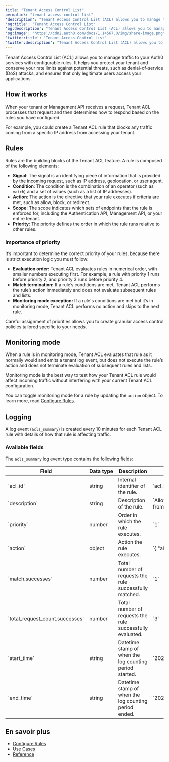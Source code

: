 ```yaml
---
title: "Tenant Access Control List"
permalink: "tenant-access-control-list"
'description': "Tenant Access Control List (ACL) allows you to manage traffic to your Auth0 services with configurable rules."
'og:title': "Tenant Access Control List"
'og:description': "Tenant Access Control List (ACL) allows you to manage traffic to your Auth0 services with configurable rules."
'og:image': "https://cdn2.auth0.com/docs/1.14567.0/img/share-image.png"
'twitter:title': "Tenant Access Control List"
'twitter:description': "Tenant Access Control List (ACL) allows you to manage traffic to your Auth0 services with configurable rules."
---
```


Tenant Access Control List (ACL) allows you to manage traffic to your Auth0 services with configurable rules. It helps you protect your tenant and conserve your rate limits against potential threats, such as denial-of-service (DoS) attacks, and ensures that only legitimate users access your applications.

## How it works

When your tenant or <Tooltip href="/docs/fr-ca/glossary?term=management-api" tip="Management API
Un produit permettant aux clients d’effectuer des tâches administratives." cta="Voir le glossaire">Management API</Tooltip> receives a request, Tenant ACL processes that request and then determines how to respond based on the rules you have configured.

For example, you could create a Tenant ACL rule that blocks any traffic coming from a specific IP address from accessing your tenant.

## Rules

Rules are the building blocks of the Tenant ACL feature. A rule is composed of the following elements:

* **Signal**: The signal is an identifying piece of information that is provided by the incoming request, such as IP address, geolocation, or user agent.
* **Condition**: The condition is the combination of an operator (such as `match`) and a set of values (such as a list of IP addresses).
* **Action**: The action is the directive that your rule executes if criteria are met, such as allow, block, or redirect.
* **Scope**: The scope indicates which sets of endpoints that the rule is enforced for, including the Authentication API, Management API, or your entire tenant.
* **Priority**: The priority defines the order in which the rule runs relative to other rules.

### Importance of priority

It’s important to determine the correct priority of your rules, because there is strict execution logic you must follow:

* **Evaluation order:** Tenant ACL evaluates rules in numerical order, with smaller numbers executing first. For example, a rule with priority 1 runs before priority 2, and priority 3 runs before priority 4.
* **Match termination:** If a rule’s conditions are met, Tenant ACL performs the rule’s action immediately and does not evaluate subsequent rules and lists.​
* **Monitoring mode exception:** If a rule's conditions are met but it’s in monitoring mode, Tenant ACL performs no action and skips to the next rule.

Careful assignment of priorities allows you to create granular access control policies tailored specific to your needs.

## Monitoring mode

When a rule is in monitoring mode, Tenant ACL evaluates that rule as it normally would and emits a tenant log event, but does not execute the rule’s action and does not terminate evaluation of subsequent rules and lists.

Monitoring mode is the best way to test how your Tenant ACL rule would affect incoming traffic without interfering with your current Tenant ACL configuration.

You can toggle monitoring mode for a rule by updating the `action` object. To learn more, read [Configure Rules](/docs/fr-ca/secure/tenant-access-control-list/configure-rules).

## Logging

A log event (`acls_summary`) is created every 10 minutes for each Tenant ACL rule with details of how that rule is affecting traffic.

### Available fields

The `acls_summary` log event type contains the following fields:

<table class="table"><thead>
<tr>
<th><strong>Field</strong></th>
<th><strong>Data type</strong></th>
<th><strong>Description</strong></th>
<th><strong>Example</strong></th>
</tr>
</thead>
<tbody>
<tr>
<td>`acl_id`</td>
<td>string</td>
<td>Internal identifier of the rule.</td>
<td>`acl_vENikGo5fcJd7FYMLvjKKP`</td>
</tr>
<tr>
<td>`description`</td>
<td>string</td>
<td>Description of the rule.</td>
<td>`Allow traffic that originates from the United States.`</td>
</tr>
<tr>
<td>`priority`</td>
<td>number</td>
<td>Order in which the rule executes.</td>
<td>`1`</td>
</tr>
<tr>
<td>`action`</td>
<td>object</td>
<td>Action the rule executes.</td>
<td>`{ "allow": true }`</td>
</tr>
<tr>
<td>`match.successes`</td>
<td>number</td>
<td>Total number of requests the rule successfully matched.</td>
<td>`1`</td>
</tr>
<tr>
<td>`total_request_count.successes`</td>
<td>number</td>
<td>Total number of requests the rule successfully evaluated.</td>
<td>`3`</td>
</tr>
<tr>
<td>`start_time`</td>
<td>string</td>
<td>Datetime stamp of when the log counting period started.</td>
<td>`2025-03-19T16:11:07.429Z`</td>
</tr>
<tr>
<td>`end_time`</td>
<td>string</td>
<td>Datetime stamp of when the log counting period ended.</td>
<td>`2025-03-19T16:21:07.429Z`</td>
</tr>
</tbody>
</table>

## En savoir plus

* [Configure Rules](/docs/fr-ca/secure/tenant-access-control-list/configure-rules)
* [Use Cases](/docs/fr-ca/secure/tenant-access-control-list/use-cases)
* [Reference](/docs/fr-ca/secure/tenant-access-control-list/reference)
